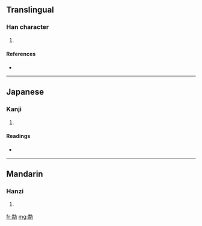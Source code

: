 ==Translingual==

===Han character===
{{Han char|rn=19|rad=力|as=12|sn=14|four=|canj=竹月大尸 (HBKS), X竹月大尸 (XHBKS)}}

# {{defn|Han}}

====References====
* {{Han ref|kx=0149.190|dkj=02442|hdz=10380.120|uh=52EA|ud=21226}}

----

==Japanese==

===Kanji===
{{ja-kanji|grade=|rs=力12}}

# {{defn|Japanese}}

====Readings====
* {{ja-readings|on=[[きゃく]] (kyaku), [[がく]] (gaku)|kun=[[すすむ]] (susumu)}}

----

==Mandarin==

===Hanzi===
{{cmn-hanzi|pin=[[jué]] ([[jue2]])|wg=chüeh<sup>2</sup>}}

# {{defn|Mandarin}}

[[fr:勪]]
[[mg:勪]]